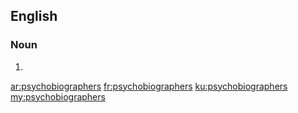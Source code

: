 ==English==

===Noun===
{{head|en|plural}}

# {{plural of|psychobiographer|lang=en}}

[[ar:psychobiographers]]
[[fr:psychobiographers]]
[[ku:psychobiographers]]
[[my:psychobiographers]]